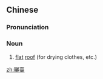 ==Chinese==
{{zh-forms|s=晒台|t2=晒臺}}

===Pronunciation===
{{zh-pron
|m=shàitái
|c=saai3 toi4
|mn=qz,xm,zz:sài-tâi
|cat=n
}}

===Noun===
{{zh-noun}}

# [[flat]] [[roof]] (for drying clothes, etc.)

[[zh:曬臺]]